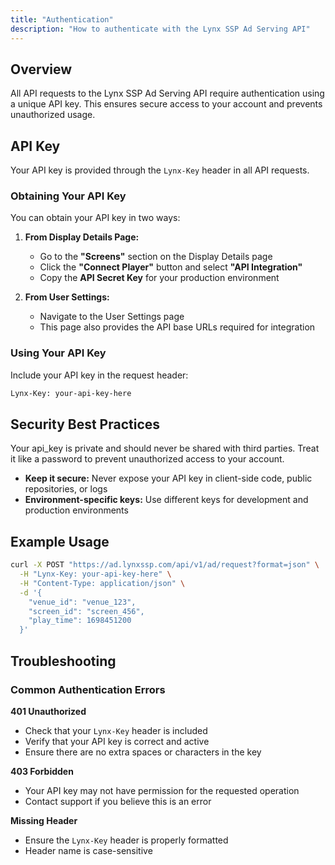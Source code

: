 ```yaml
---
title: "Authentication"
description: "How to authenticate with the Lynx SSP Ad Serving API"
---
```


## Overview

All API requests to the Lynx SSP Ad Serving API require authentication using a unique API key. This ensures secure access to your account and prevents unauthorized usage.

## API Key

Your API key is provided through the `Lynx-Key` header in all API requests.

### Obtaining Your API Key

You can obtain your API key in two ways:

1. **From Display Details Page:**
   - Go to the **"Screens"** section on the Display Details page
   - Click the **"Connect Player"** button and select **"API Integration"**
   - Copy the **API Secret Key** for your production environment

2. **From User Settings:**
   - Navigate to the User Settings page
   - This page also provides the API base URLs required for integration

### Using Your API Key

Include your API key in the request header:

```bash
Lynx-Key: your-api-key-here
```

## Security Best Practices

<Warning>
Your api_key is private and should never be shared with third parties. Treat it like a password to prevent unauthorized access to your account.
</Warning>

- **Keep it secure:** Never expose your API key in client-side code, public repositories, or logs
- **Environment-specific keys:** Use different keys for development and production environments

## Example Usage

```bash
curl -X POST "https://ad.lynxssp.com/api/v1/ad/request?format=json" \
  -H "Lynx-Key: your-api-key-here" \
  -H "Content-Type: application/json" \
  -d '{
    "venue_id": "venue_123",
    "screen_id": "screen_456",
    "play_time": 1698451200
  }'
```

## Troubleshooting

### Common Authentication Errors

**401 Unauthorized**
- Check that your `Lynx-Key` header is included
- Verify that your API key is correct and active
- Ensure there are no extra spaces or characters in the key

**403 Forbidden**
- Your API key may not have permission for the requested operation
- Contact support if you believe this is an error

**Missing Header**
- Ensure the `Lynx-Key` header is properly formatted
- Header name is case-sensitive